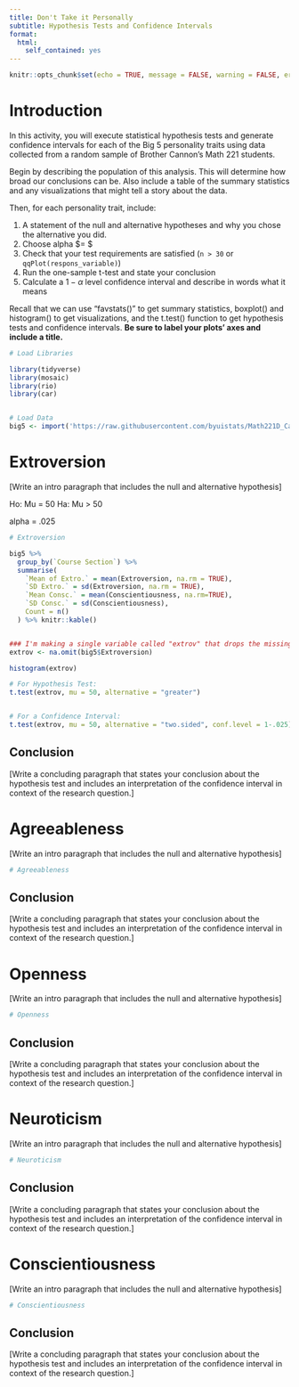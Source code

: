 ```yaml
---
title: Don't Take it Personally
subtitle: Hypothesis Tests and Confidence Intervals
format:
  html:
    self_contained: yes
---
```

```r
knitr::opts_chunk$set(echo = TRUE, message = FALSE, warning = FALSE, error = TRUE)
```



# Introduction

In this activity, you will execute statistical hypothesis tests and generate confidence intervals for each of the Big 5 personality traits using data collected from a random sample of Brother Cannon's Math 221 students.  

Begin by describing the population of this analysis.  This will determine how broad our conclusions can be. Also include a table of the summary statistics and any visualizations that might tell a story about the data.  

Then, for each personality trait, include:

1. A statement of the null and alternative hypotheses and why you chose the alternative you did.
1. Choose alpha $\alpha = $
1. Check that your test requirements are satisfied (`n > 30` or `qqPlot(respons_variable)`)
1. Run the one-sample t-test and state your conclusion
1. Calculate a $1-\alpha$ level confidence interval and describe in words what it means

Recall that we can use "favstats()" to get summary statistics, boxplot() and histogram() to get visualizations, and the t.test() function to get hypothesis tests and confidence intervals.  **Be sure to label your plots' axes and include a title.**  

```r

# Load Libraries

library(tidyverse)
library(mosaic)
library(rio)
library(car)


# Load Data
big5 <- import('https://raw.githubusercontent.com/byuistats/Math221D_Cannon/master/Data/All_class_combined_personality_data.csv')

```


# Extroversion

[Write an intro paragraph that includes the null and alternative hypothesis]



Ho:  Mu = 50
Ha:  Mu > 50

alpha = .025

```r
# Extroversion

big5 %>%
  group_by(`Course Section`) %>%
  summarise(
    `Mean of Extro.` = mean(Extroversion, na.rm = TRUE), 
    `SD Extro.` = sd(Extroversion, na.rm = TRUE), 
    `Mean Consc.` = mean(Conscientiousness, na.rm=TRUE),
    `SD Consc.` = sd(Conscientiousness),
    Count = n()
  ) %>% knitr::kable()


### I'm making a single variable called "extrov" that drops the missing values.  You can do the same thing with the other traits to make analysis a little easier
extrov <- na.omit(big5$Extroversion) 

histogram(extrov)

# For Hypothesis Test:
t.test(extrov, mu = 50, alternative = "greater")


# For a Confidence Interval:
t.test(extrov, mu = 50, alternative = "two.sided", conf.level = 1-.025)$conf.int


```


## Conclusion

[Write a concluding paragraph that states your conclusion about the hypothesis test and includes an interpretation of the confidence interval in context of the research question.]

# Agreeableness

[Write an intro paragraph that includes the null and alternative hypothesis]


```r
# Agreeableness

```

## Conclusion

[Write a concluding paragraph that states your conclusion about the hypothesis test and includes an interpretation of the confidence interval in context of the research question.]

# Openness

[Write an intro paragraph that includes the null and alternative hypothesis]


```r
# Openness

```

## Conclusion

[Write a concluding paragraph that states your conclusion about the hypothesis test and includes an interpretation of the confidence interval in context of the research question.]

# Neuroticism

[Write an intro paragraph that includes the null and alternative hypothesis]


```r
# Neuroticism

```

## Conclusion

[Write a concluding paragraph that states your conclusion about the hypothesis test and includes an interpretation of the confidence interval in context of the research question.]

# Conscientiousness

[Write an intro paragraph that includes the null and alternative hypothesis]


```r
# Conscientiousness

```

## Conclusion

[Write a concluding paragraph that states your conclusion about the hypothesis test and includes an interpretation of the confidence interval in context of the research question.]

